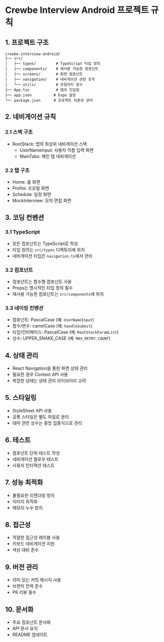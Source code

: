 # Crewbe Interview Android 프로젝트 규칙

## 1. 프로젝트 구조

```
crewbe-interview-android/
├── src/
│   ├── types/         # TypeScript 타입 정의
│   ├── components/    # 재사용 가능한 컴포넌트
│   ├── screens/       # 화면 컴포넌트
│   ├── navigation/    # 네비게이션 관련 로직
│   └── utils/         # 유틸리티 함수
├── App.tsx            # 앱의 진입점
├── app.json          # Expo 설정
└── package.json      # 프로젝트 의존성 관리
```

## 2. 네비게이션 규칙

### 2.1 스택 구조
- RootStack: 앱의 최상위 네비게이션 스택
  - UserNameInput: 사용자 이름 입력 화면
  - MainTabs: 메인 탭 네비게이션

### 2.2 탭 구조
- Home: 홈 화면
- Profile: 프로필 화면
- Schedule: 일정 화면
- MockInterview: 모의 면접 화면

## 3. 코딩 컨벤션

### 3.1 TypeScript
- 모든 컴포넌트는 TypeScript로 작성
- 타입 정의는 `src/types` 디렉토리에 위치
- 네비게이션 타입은 `navigation.ts`에서 관리

### 3.2 컴포넌트
- 컴포넌트는 함수형 컴포넌트 사용
- Props는 명시적인 타입 정의 필수
- 재사용 가능한 컴포넌트는 `src/components`에 위치

### 3.3 네이밍 컨벤션
- 컴포넌트: PascalCase (예: `UserNameInput`)
- 함수/변수: camelCase (예: `handleSubmit`)
- 타입/인터페이스: PascalCase (예: `RootStackParamList`)
- 상수: UPPER_SNAKE_CASE (예: `MAX_RETRY_COUNT`)

## 4. 상태 관리
- React Navigation을 통한 화면 상태 관리
- 필요한 경우 Context API 사용
- 복잡한 상태는 상태 관리 라이브러리 고려

## 5. 스타일링
- StyleSheet API 사용
- 공통 스타일은 별도 파일로 분리
- 테마 관련 상수는 중앙 집중식으로 관리

## 6. 테스트
- 컴포넌트 단위 테스트 작성
- 네비게이션 플로우 테스트
- 사용자 인터랙션 테스트

## 7. 성능 최적화
- 불필요한 리렌더링 방지
- 이미지 최적화
- 메모리 누수 방지

## 8. 접근성
- 적절한 접근성 레이블 사용
- 키보드 네비게이션 지원
- 색상 대비 준수

## 9. 버전 관리
- 의미 있는 커밋 메시지 사용
- 브랜치 전략 준수
- PR 리뷰 필수

## 10. 문서화
- 주요 컴포넌트 문서화
- API 문서 유지
- README 업데이트 